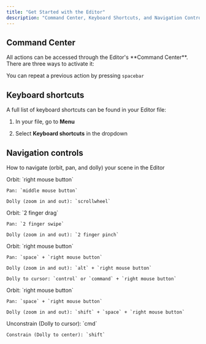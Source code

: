 ```yaml
---
title: "Get Started with the Editor"
description: "Command Center, Keyboard Shortcuts, and Navigation Controls"
---
```


## Command Center

<Accordion title="Using the Command Center" description="MISSING COPY AND IMAGE" defaultOpen={false}>
  All actions can be accessed through the Editor's **Command Center**. There are three ways to activate it:
</Accordion>

You can repeat a previous action by pressing `spacebar`

## Keyboard shortcuts

A full list of keyboard shortcuts can be found in your Editor file:

1. In your file, go to **Menu**

2. Select **Keyboard shortcuts** in the dropdown

## Navigation controls

How to navigate (orbit, pan, and dolly) your scene in the Editor

<AccordionGroup>
  <Accordion title="Mouse controls" defaultOpen={false}>
    Orbit: `right mouse button`

    Pan: `middle mouse button`

    Dolly (zoom in and out): `scrollwheel`
  </Accordion>

  <Accordion title="Trackpad controls" defaultOpen={false}>
    Orbit: `2 finger drag`

    Pan: `2 finger swipe`

    Dolly (zoom in and out): `2 finger pinch`
  </Accordion>

  <Accordion title="Right Mouse button controls" defaultOpen={false}>
    Orbit: `right mouse button`

    Pan: `space` + `right mouse button`

    Dolly (zoom in and out): `alt` + `right mouse button`

    Dolly to cursor: `control` or `command` + `right mouse button`
  </Accordion>

  <Accordion title="Autoswitch controls" defaultOpen={false}>
    Orbit: `right mouse button`

    Pan: `space` + `right mouse button`

    Dolly (zoom in and out): `shift` + `space` + `right mouse button`
  </Accordion>

  <Accordion title="Modifier behaviors" defaultOpen={false}>
    Unconstrain (Dolly to cursor): `cmd`

    Constrain (Dolly to center): `shift`
  </Accordion>
</AccordionGroup>